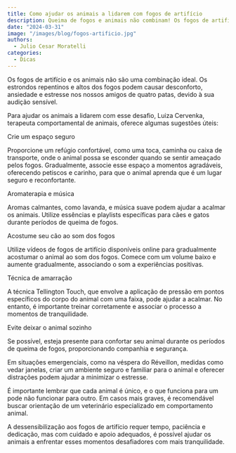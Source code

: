 ```yaml
---
title: Como ajudar os animais a lidarem com fogos de artifício
description: Queima de fogos e animais não combinam! Os fogos de artifício, tão comuns na virada do ano, podem representar um verdadeiro desafio para cães e gatos. Mas você pode ajudá-los nesse momento. 
date: "2024-03-31"
image: "/images/blog/fogos-artificio.jpg"
authors:
  - Julio Cesar Moratelli
categories:
  - Dicas
---
```


Os fogos de artifício e os animais não são uma combinação ideal. Os estrondos repentinos e altos dos fogos podem causar desconforto, ansiedade e estresse nos nossos amigos de quatro patas, devido à sua audição sensível.

Para ajudar os animais a lidarem com esse desafio, Luiza Cervenka, terapeuta comportamental de animais, oferece algumas sugestões úteis:

Crie um espaço seguro

Proporcione um refúgio confortável, como uma toca, caminha ou caixa de transporte, onde o animal possa se esconder quando se sentir ameaçado pelos fogos. Gradualmente, associe esse espaço a momentos agradáveis, oferecendo petiscos e carinho, para que o animal aprenda que é um lugar seguro e reconfortante.

Aromaterapia e música

Aromas calmantes, como lavanda, e música suave podem ajudar a acalmar os animais. Utilize essências e playlists específicas para cães e gatos durante períodos de queima de fogos.

Acostume seu cão ao som dos fogos

Utilize vídeos de fogos de artifício disponíveis online para gradualmente acostumar o animal ao som dos fogos. Comece com um volume baixo e aumente gradualmente, associando o som a experiências positivas.

Técnica de amarração

A técnica Tellington Touch, que envolve a aplicação de pressão em pontos específicos do corpo do animal com uma faixa, pode ajudar a acalmar. No entanto, é importante treinar corretamente e associar o processo a momentos de tranquilidade.

Evite deixar o animal sozinho

Se possível, esteja presente para confortar seu animal durante os períodos de queima de fogos, proporcionando companhia e segurança.

Em situações emergenciais, como na véspera do Réveillon, medidas como vedar janelas, criar um ambiente seguro e familiar para o animal e oferecer distrações podem ajudar a minimizar o estresse.

É importante lembrar que cada animal é único, e o que funciona para um pode não funcionar para outro. Em casos mais graves, é recomendável buscar orientação de um veterinário especializado em comportamento animal.

A dessensibilização aos fogos de artifício requer tempo, paciência e dedicação, mas com cuidado e apoio adequados, é possível ajudar os animais a enfrentar esses momentos desafiadores com mais tranquilidade.
